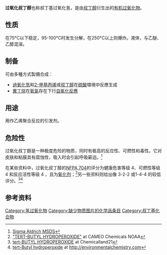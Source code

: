 {{Chembox
| Verifiedfields = changed
| verifiedrevid = 470602869
| ImageFile = Tert-Butyl hydroperoxide Structural Formula V2.svg
| ImageFile_Ref = {{chemboximage|correct|??}}
| ImageSize = 100
| ImageName = 过氧化叔丁醇的结构
| OtherNames = 过氧化氢叔丁醇<BR>过氧化氢叔丁基
| SystematicName = 2-Methylpropane-2-peroxol <ref>{{cite web |url=http://www.iupac.org/fileadmin/user_upload/publications/recommendations/CompleteDraft.pdf |title=IUPAC Complete Draft 2004}}</ref>
| Section1 = {{Chembox Identifiers
|  Abbreviations = TBHP
|  CASNo = 75-91-2
|  CASNo_Ref = {{cascite|correct|CAS}}
|  PubChem = 6410
|  PubChem_Ref = {{Pubchemcite|correct|Pubchem}}
|  ChemSpiderID = 6170
|  ChemSpiderID_Ref = {{chemspidercite|correct|chemspider}}
|  UNII = 955VYL842B
|  UNII_Ref = {{fdacite|changed|FDA}}
|  EINECS = 200-915-7
|  UNNumber = 3109
|  MeSHName = tert-Butylhydroperoxide
|  ChEMBL = 348399
|  ChEMBL_Ref = {{ebicite|correct|EBI}}
|  RTECS = EQ4900000
|  Beilstein = 1098280
|  SMILES = CC(C)(C)OO
|  StdInChI = 1S/C4H10O2/c1-4(2,3)6-5/h5H,1-3H3
|  StdInChI_Ref = {{stdinchicite|correct|chemspider}}
|  StdInChIKey = CIHOLLKRGTVIJN-UHFFFAOYSA-N
|  StdInChIKey_Ref = {{stdinchicite|correct|chemspider}}
  }}
| Section2 = {{Chembox Properties
|  C = 4
|  H = 10
|  O = 2
|  ExactMass = 90.068079564 g mol<sup>−1</sup>
|  Appearance = 无色有刺鼻气味液体<ref name="GESTIS">{{GESTIS|Name=tert-Butylhydroperoxid|ZVG=29660|CAS=75-91-2|Datum=12. September 2007}}.</ref>
|  Density = 935 mg cm<sup>−3</sup>
|  MeltingPtC = −3
|  BoilingPtC = 37
|  Boiling_notes = 2.0 kPa
|  Solubility = 混溶
|  LogP = 1.23
|  pKa = 12.69
|  pKb = 1.31
|  RefractIndex = 1.3870
  }}
| Section3 = {{Chembox Thermochemistry
|  DeltaHf = −299–−289 kJ mol<sup>-1</sup>
|  DeltaHc = 2.705−2.715 MJ mol<sup>-1</sup>
  }}
| Section3 = {{Chembox Hazards
|  ExternalMSDS = [http://msds.chem.ox.ac.uk/BU/tert-butyl_hydroperoxide.html msds.chem.ox.ac.uk]
|  GHSPictograms = {{GHS flame}} {{GHS corrosion}} {{GHS skull and crossbones}} {{GHS health hazard}} {{GHS environment}}
|  GHSSignalWord = '''DANGER'''
|  HPhrases = {{H-phrases|226|242|302|311|314|317|331|341|411}}
|  PPhrases = {{P-phrases|220|261|273|280|305+351+338|310}}
|  EUClass = {{Hazchem O}} {{Hazchem C}}
|  RPhrases = {{R7}}, {{R10}}, {{R20/21/22}}, {{R34}}, {{R43}} {{R52/53}}
|  SPhrases = {{S3/7}}, {{S14}}, {{S16}}, {{S17}}, {{S24}}, {{S36/37/39}}, {{S45}}, {{S61}}
|  NFPA-H = 4
|  NFPA-F = 4
|  NFPA-R = 4
|  NFPA-O = OX
<ref name="Cameo Chemicals">[http://cameochemicals.noaa.gov/chemical/2692 Cameo Chemicals], reference for NFPA values.</ref>
|  FlashPt = 43 °C
|  LD50 = 370 mg·kg<sup>−1</sup> (大鼠经口)<ref name="ChemIDplus">{{ChemID|75-91-2|tert-Butylhydroperoxid}}.</ref> 
  }}
}}
'''过氧化叔丁醇'''也称叔丁基过氧化氢，是由[[叔丁醇|叔丁醇]]衍生出的[[有机过氧化物|有机过氧化物]]。

==性质==
在75°C以下稳定，95-100°C时发生分解，在250°C以上则爆炸。液体，与乙醚、乙醇混溶。

==制备==
可由多種方式製備合成：
*[[過氧化氫|過氧化氫]]和[[2-甲基丙烯|2-甲基丙烯]]或[[叔丁醇|叔丁醇]]在[[硫酸|硫酸]]環境中反應生成
*[[異丁烷|異丁烷]]在[[氧氣|氧氣]]存在下行[[自然氧化|自氧化反應]]

==用途==
用作乙烯聚合反应的引发剂。

==危险性==
过氧化叔丁醇是一种极度危险的物质，同时有极高的反应性、可燃性和毒性。它对皮肤和粘膜具有腐蚀性，吸入时会引起呼吸窘迫。<ref>[http://www.sigmaaldrich.com/MSDS/MSDS/DisplayMSDSPage.do?country=US&language=en&productNumber=458139&brand=ALDRICH&PageToGoToURL=http%3A%2F%2Fwww.sigmaaldrich.com%2Fcatalog%2Fsearch%3Fterm%3Dtert-Butyl%2Bhydroperoxide%2Bsolution%26interface%3DProduct%2520Name%26N%3D0%2B%26mode%3Dmode%2520matchpartialmax%26lang%3Den%26region%3DUS%26focus%3DproductN%3D0%2520220003048%2520219853286%2520219853269 Sigma Aldrich MSDS]</ref>

在某些资料中，过氧化叔丁醇的[[NFPA_704|NFPA 704]]的评分为健康危害等级 4、可燃性等级 4 和反应活性等级 4 ，且为[[氧化剂|氧化剂]]；<ref>[http://cameochemicals.noaa.gov/chemical/2692#section1 "TERT-BUTYL HYDROPEROXIDE"] at CAMEO Chemicals NOAA</ref>另一些资料则给出像 3-2-2 或1-4-4 的较低评分。<ref>[http://chemicalland21.com/specialtychem/perchem/TERT-BUTYL%20HYDROPEROXIDE.htm tert-BUTYL HYDROPEROXIDE] at Chemicalland21</ref><ref>[http://environmentalchemistry.com/yogi/chemicals/cn/tert-Butyl%A0hydroperoxide.html tert-Butyl hydroperoxide] at http://environmentalchemistry.com</ref>

==参考资料==
{{reflist}}

[[Category:氢过氧化物|Category:氢过氧化物]]
[[Category:缺少物质图片的化学品条目|Category:缺少物质图片的化学品条目]]
[[Category:叔丁基化合物|Category:叔丁基化合物]]
